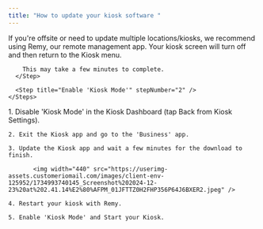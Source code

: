 ```yaml
---
title: "How to update your kiosk software "
---
```


<Tip>
  If you're offsite or need to update multiple locations/kiosks, we recommend using Remy, our remote management app.&#x20;
</Tip>

<Tabs>
  <Tab title="Remotely via Remy">
    <Steps>
      <Step title="Tap 'Update All Kiosks' in Remy > Kiosk tab " stepNumber="1">
        Your kiosk screen will turn off and then return to the Kiosk menu.  &#x20;

        This may take a few minutes to complete.
      </Step>

      <Step title="Enable 'Kiosk Mode'" stepNumber="2" />
    </Steps>
  </Tab>

  <Tab title="In-store on the kiosk">
    1. Disable 'Kiosk Mode' in the Kiosk Dashboard (tap Back from Kiosk Settings). 

    2. Exit the Kiosk app and go to the 'Business' app.

    3. Update the Kiosk app and wait a few minutes for the download to finish.

           <img width="440" src="https://userimg-assets.customeriomail.com/images/client-env-125952/1734993740145_Screenshot%202024-12-23%20at%202.41.14%E2%80%AFPM_01JFTTZ0H2FHP356P64J6BXER2.jpeg" />

    4. Restart your kiosk with Remy.

    5. Enable 'Kiosk Mode' and Start your Kiosk.
  </Tab>
</Tabs>